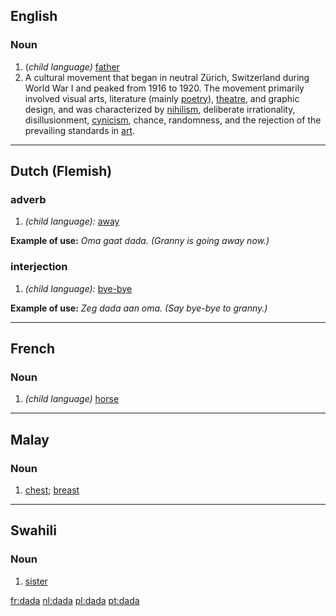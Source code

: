 ==English==

{{wikipedia}}
===Noun===
# (''child language)'' [[father]]
# A cultural movement that began in neutral Zürich, Switzerland during World War I and peaked from 1916 to 1920. The movement primarily involved visual arts, literature (mainly [[poetry]]), [[theatre]], and graphic design, and was characterized by [[nihilism]], deliberate irrationality, disillusionment, [[cynicism]], chance, randomness, and the rejection of the prevailing standards in [[art]].

----
==Dutch (Flemish)==
===adverb===
# ''(child language):'' [[away]]
'''Example of use:''' ''Oma gaat dada. (Granny is going away now.)''
===interjection===
# ''(child language):'' [[bye-bye]]
'''Example of use:''' ''Zeg dada aan oma. (Say bye-bye to granny.)''

----

==French==
===Noun===
# ''(child language)'' [[horse]]

----

==Malay==
===Noun===
# [[chest]]; [[breast]]

----

==Swahili==
===Noun===
# [[sister]]

[[fr:dada]]
[[nl:dada]]
[[pl:dada]]
[[pt:dada]]